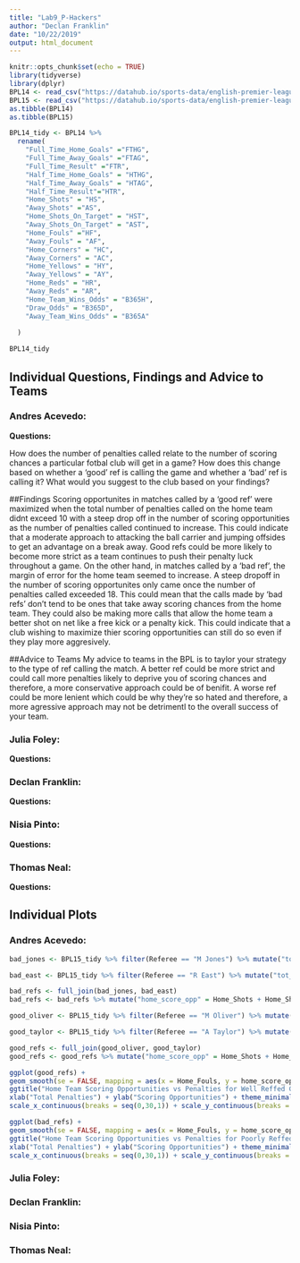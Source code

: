 ```yaml
---
title: "Lab9_P-Hackers"
author: "Declan Franklin"
date: "10/22/2019"
output: html_document
---
```


```r
knitr::opts_chunk$set(echo = TRUE)
library(tidyverse)
library(dplyr)
BPL14 <- read_csv("https://datahub.io/sports-data/english-premier-league/r/season-1415.csv")
BPL15 <- read_csv("https://datahub.io/sports-data/english-premier-league/r/season-1516.csv")
as.tibble(BPL14)
as.tibble(BPL15)

```


```r
BPL14_tidy <- BPL14 %>% 
  rename(
    "Full_Time_Home_Goals" ="FTHG",
    "Full_Time_Away_Goals" ="FTAG",
    "Full_Time_Result" ="FTR",
    "Half_Time_Home_Goals" = "HTHG",
    "Half_Time_Away_Goals" = "HTAG",
    "Half_Time_Result"="HTR",
    "Home_Shots" = "HS",
    "Away_Shots" ="AS",
    "Home_Shots_On_Target" = "HST",
    "Away_Shots_On_Target" = "AST",
    "Home_Fouls" ="HF",
    "Away_Fouls" = "AF",
    "Home_Corners" = "HC",
    "Away_Corners" = "AC",
    "Home_Yellows" = "HY",
    "Away_Yellows" = "AY",
    "Home_Reds" = "HR",
    "Away_Reds" = "AR", 
    "Home_Team_Wins_Odds" = "B365H",
    "Draw_Odds" = "B365D",
    "Away_Team_Wins_Odds" = "B365A"
    
  ) 
```


```r
BPL14_tidy
```
## Individual Questions, Findings and Advice to Teams

### Andres Acevedo:
**Questions:**

How does the number of penalties called relate to the number of scoring chances a particular fotbal club will get in a game? How does this change based on whether a 'good' ref is calling the game and whether a 'bad' ref is calling it? What would you suggest to the club based on your findings?

##Findings
Scoring opportunites in matches called by a 'good ref' were maximized when the total number of penalties called on the home team didnt exceed 10 with a steep drop off in the number of scoring opportunities as the number of penalties called continued to increase. This could indicate that a moderate approach to attacking the ball carrier and jumping offsides to get an advantage on a break away. Good refs could be more likely to become more strict as a team continues to push their penalty luck throughout a game. On the other hand, in matches called by a 'bad ref', the margin of error for the home team seemed to increase. A steep dropoff in the number of scoring opportunites only came once the number of penalties called exceeded 18. This could mean that the calls made by 'bad refs' don't tend to be ones that take away scoring chances from the home team. They could also be making more calls that allow the home team a better shot on net like a free kick or a penalty kick. This could indicate that a club wishing to maximize thier scoring opportunities can still do so even if they play more aggresively. 

##Advice to Teams
My advice to teams in the BPL is to taylor your strategy to the type of ref calling the match. A better ref could be more strict and could call more penalties likely to deprive you of scoring chances and therefore, a more conservative approach could be of benifit. A worse ref could be more lenient which could be why they're so hated and therefore, a more agressive approach may not be detrimentl to the overall success of your team. 

### Julia Foley:
**Questions:**

### Declan Franklin:
**Questions:**

### Nisia Pinto:
**Questions:**

### Thomas Neal:
**Questions:**

## Individual Plots

### Andres Acevedo:
```r
bad_jones <- BPL15_tidy %>% filter(Referee == "M Jones") %>% mutate("tot_pen" = `Home_Fouls`+ `Away_Fouls` ) %>% mutate("tot_goal" = `Full_Time_Home_Goals` + `Full_Time_Away_Goals` )

bad_east <- BPL15_tidy %>% filter(Referee == "R East") %>% mutate("tot_pen" = `Home_Fouls`+ `Away_Fouls` ) %>% mutate("tot_goal" = `Full_Time_Home_Goals` + `Full_Time_Away_Goals` )

bad_refs <- full_join(bad_jones, bad_east)
bad_refs <- bad_refs %>% mutate("home_score_opp" = Home_Shots + Home_Shots_On_Target )

good_oliver <- BPL15_tidy %>% filter(Referee == "M Oliver") %>% mutate("tot_pen" = `Home_Fouls`+ `Away_Fouls` ) %>% mutate("tot_goal" = `Full_Time_Home_Goals` + `Full_Time_Away_Goals` )

good_taylor <- BPL15_tidy %>% filter(Referee == "A Taylor") %>% mutate("tot_pen" = `Home_Fouls`+ `Away_Fouls` ) %>% mutate("tot_goal" = `Full_Time_Home_Goals` + `Full_Time_Away_Goals` )

good_refs <- full_join(good_oliver, good_taylor)
good_refs <- good_refs %>% mutate("home_score_opp" = Home_Shots + Home_Shots_On_Target )

ggplot(good_refs) + 
geom_smooth(se = FALSE, mapping = aes(x = Home_Fouls, y = home_score_opp ), col = 'steelblue') + 
ggtitle("Home Team Scoring Opportunities vs Penalties for Well Reffed Games") + 
xlab("Total Penalties") + ylab("Scoring Opportunities") + theme_minimal() + 
scale_x_continuous(breaks = seq(0,30,1)) + scale_y_continuous(breaks = seq(0,30,1))

ggplot(bad_refs) + 
geom_smooth(se = FALSE, mapping = aes(x = Home_Fouls, y = home_score_opp ), col = 'red') + 
ggtitle("Home Team Scoring Opportunities vs Penalties for Poorly Reffed Games") + 
xlab("Total Penalties") + ylab("Scoring Opportunities") + theme_minimal() + 
scale_x_continuous(breaks = seq(0,30,1)) + scale_y_continuous(breaks = seq(0,30,1))
```


### Julia Foley:

### Declan Franklin:

### Nisia Pinto:

### Thomas Neal: